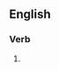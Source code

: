==English==

===Verb===
{{head|en|present participle}}

# {{present participle of|utilise|lang=en|nocat=1}}